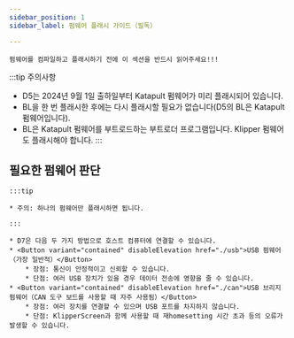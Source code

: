 ```yaml
---
sidebar_position: 1
sidebar_label: 펌웨어 플래시 가이드（필독）

---
```



    펌웨어를 컴파일하고 플래시하기 전에 이 섹션을 반드시 읽어주세요!!!

:::tip 주의사항
* D5는 2024년 9월 1일 출하일부터 Katapult 펌웨어가 미리 플래시되어 있습니다.
* BL을 한 번 플래시한 후에는 다시 플래시할 필요가 없습니다(D5의 BL은 Katapult 펌웨어입니다).
* BL은 Katapult 펌웨어를 부트로드하는 부트로더 프로그램입니다. Klipper 펌웨어도 플래시해야 합니다.
:::

## 필요한 펌웨어 판단

    :::tip

    * 주의: 하나의 펌웨어만 플래시하면 됩니다.

    :::
    
    * D7은 다음 두 가지 방법으로 호스트 컴퓨터에 연결할 수 있습니다.
    * <Button variant="contained" disableElevation href="./usb">USB 펌웨어（가장 일반적）</Button>
        * 장점: 통신이 안정적이고 신뢰할 수 있습니다.
        * 단점: 여러 USB 장치가 있을 경우 데이터 전송에 영향을 줄 수 있습니다.
    * <Button variant="contained" disableElevation href="./can">USB 브리지 펌웨어（CAN 도구 보드를 사용할 때 자주 사용됨）</Button>
        * 장점: 여러 장치를 연결할 수 있으며 USB 포트를 차지하지 않습니다.
        * 단점: KlipperScreen과 함께 사용할 때 재homesetting 시간 초과 등의 오류가 발생할 수 있습니다.